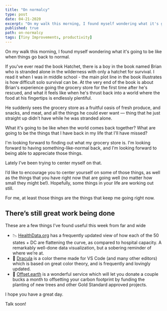 ```yaml
---
title: "On normalcy"
type: post
date: 04-21-2020
excerpt: "On my walk this morning, I found myself wondering what it's going to be like when things go back to normal."
published: true
path: on-normalcy
tags: [Tiny Improvements, productivity]
---
```


On my walk this morning, I found myself wondering what it's going to be like when things go back to normal.

If you've ever read the book Hatchet, there is a boy in the book named Brian who is stranded alone in the wilderness with only a hatchet for survival. I read it when I was in middle school - the main plot line in the book illustrates is how difficult solo survival can be. At the very end of the book is about Brian's experience going the grocery store for the first time after he's rescued, and what it feels like when he's thrust back into a world where the food at his fingertips is endlessly plentiful.

He suddenly sees the grocery store as a fruitful oasis of fresh produce, and snacks, and meat, and all the things he could ever want — thing that he just straight up didn't have while he was stranded alone.

What it's going to be like when the world comes back together? What are going to be the things that I have back in my life that I'll have missed?

I'm looking forward to finding out what my grocery store is. I'm looking forward to having something-like-normal back, and I'm looking forward to being able to appreciate those things.

Lately I’ve been trying to center myself on that.

I’d like to encourage you to center yourself on some of those things, as well as the things that you have right now that are going well (no matter how small they might be!). Hopefully, some things in your life are working out still.

For me, at least those things are the things that keep me going right now.

## There’s still great work being done

These are a few things I’ve found useful this week from far and wide

- 📉 [HealthData.org](https://covid19.healthdata.org/projections) has a frequently updated view of how each of the 50 states + DC are flattening the curve, as compared to hospital capacity. A remarkably well-done data visualization, but a sobering reminder of where we’re at.
- 🎨 [Dracula](https://draculatheme.com/visual-studio-code/) is a color theme made for VS Code (and many other editors) which is based on great color theory, and is frequently and lovingly updated.
- 🌲 [Offset.earth](https://offset.earth/?r=5d386c6667bad5001010ffae) is a wonderful service which will let you donate a couple bucks a month to offsetting your carbon footprint by funding the planting of new trees and other Gold Standard approved projects.

I hope you have a great day.

Talk soon!
